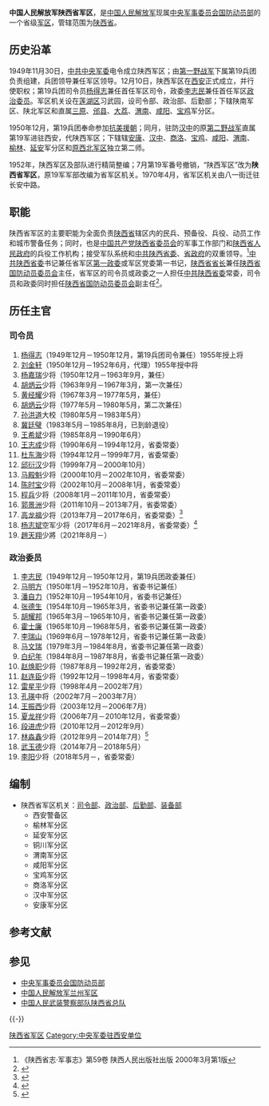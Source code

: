 {{Infobox Military Unit
|unit_name = 中国人民解放军陕西省军区
|image = [[File:People's_Liberation_Army_Flag_of_the_People's_Republic_of_China.svg|120px]]
|caption = [[中国人民解放军军旗|中国人民解放军军旗]]
|dates = 1949年至今 
|country = {{PRC}}
|command_structure = [[中央军事委员会国防动员部|中央军事委员会国防动员部]]
|branch = 
|type = 省级军区
|role =
|allegiance = {{CPC}}
|size = 
|current_commander = [[趙天翔|趙天翔]] <small>[[中国人民解放军少将|少将]]</small>
|garrison = [[西安市|西安市]][[雁塔区|雁塔区]][[长安中路|长安中路]]
|ceremonial_chief = [[李阳_(少将)|李阳]] <small>[[中国人民解放军少将|少将]]</small>
|ceremonial_chief_label = [[政治委员|政治委员]]
|nickname=
|motto=
|colors=
|march =
|mascot=
|battles=
|notable_commanders=
|anniversaries =
}}

'''中国人民解放军陕西省军区'''，是[[中国人民解放军|中国人民解放军]]现属[[中央军事委员会国防动员部|中央军事委员会国防动员部]]的一个省级[[军区|军区]]，管辖范围为[[陕西省|陕西省]]。

== 历史沿革 ==
1949年11月30日，[[中央军事委员会|中共中央军委]]电令成立陕西军区；由[[中国人民解放军第一野战军|第一野战军]]下属第19兵团负责组建，兵团领导兼任军区领导。12月10日，陕西军区在[[西安|西安]]正式成立，并行使职权；第19兵团司令员[[杨得志|杨得志]]兼任首任军区司令，政委[[李志民|李志民]]兼任首任军区[[政治委员|政治委员]]。军区机关设在[[莲湖区|莲湖区]]习武园，设司令部、政治部、后勤部；下辖陕南军区、陕北军区和直属[[三原县|三原]]、[[彬州市|邠县]]、[[大荔县|大荔]]、[[渭南市|渭南]]、[[咸阳市|咸阳]]、[[宝鸡市|宝鸡]]军分区。

1950年12月，第19兵团奉命参加[[朝鲜战争|抗美援朝]]；同月，驻防[[汉中市|汉中]]的原[[中国人民解放军第二野战军|第二野战军]]直属第19军进驻西安，代陕西军区；下辖辖[[安康市|安康]]、[[汉中市|汉中]]、[[商洛市|商洛]]、[[宝鸡市|宝鸡]]、[[咸阳市|咸阳]]、[[渭南市|渭南]]、[[榆林市|榆林]]、[[延安市|延安]]军分区和[[中国人民解放军兰州军区|原西北军区]]独立第二师。

1952年，陕西军区及部队进行精简整编；7月第19军番号撤销，“陕西军区”改为'''陕西省军区'''，原19军军部改编为省军区机关。1970年4月，省军区机关由八一街迁驻长安中路。

== 职能 ==
陕西省军区的主要职能为全面负责[[陕西省|陕西省]]辖区内的民兵、预备役、兵役、动员工作和城市警备任务；同时，也是[[中国共产党陕西省委员会|中国共产党陕西省委员会]]的军事工作部门和[[陕西省人民政府|陕西省人民政府]]的兵役工作机构；接受军队系统和[[中国共产党陕西省委员会|中共陕西省委]]、[[陕西省人民政府|省政府]]的双重领导。<ref>《陕西省志·军事志》第59卷 陕西人民出版社出版 2000年3月第1版</ref>[[中国共产党陕西省委员会|中共陕西省委]]书记兼任省军区[[第一政委|第一政委]]或军区党委第一书记，[[陕西行政长官列表|陕西省省长]]兼任[[陕西省国防动员委员会|陕西省国防动员委员会]]主任，省军区的司令员或政委之一人担任[[中国共产党陕西省委员会|中共陕西省委]]常委，司令员和政委同时担任[[陕西省国防动员委员会|陕西省国防动员委员会]]副主任<ref>{{Cite web|title=陕西省国防动员委员会第八次全体会议在西安召开|url=http://leaders.people.com.cn/GB/10560800.html|accessdate=2013-11-30|date=2009-12-11|publisher=人民网|archiveurl=https://web.archive.org/web/20131203015153/http://leaders.people.com.cn/GB/10560800.html|archivedate=2013-12-03|dead-url=yes}}</ref>。

== 历任主官 ==
=== 司令员 ===
# [[杨得志|杨得志]]（1949年12月－1950年12月，第19兵团司令兼任）1955年授上将
# [[刘金轩|刘金轩]]（1950年12月－1952年6月，代理）1955年授中将
# [[杨嘉瑞|杨嘉瑞]]少将（1950年12月－1963年9月，兼任）
# [[胡炳云|胡炳云]]少将（1963年9月－1967年3月，第一次兼任）
# [[黄经耀|黄经耀]]少将（1967年3月－1977年5月，兼任）
# [[胡炳云|胡炳云]]少将（1977年5月－1980年5月，第二次兼任）
# [[孙洪道|孙洪道]]大校（1980年5月－1983年5月）
# [[冀廷璧|冀廷璧]]（1983年5月－1985年8月，已到龄退役）
# [[王希斌|王希斌]]少将（1985年8月－1990年6月）
# [[王志成|王志成]]少将（1990年6月－1994年12月，省委常委）
# [[杜东海|杜东海]]少将（1994年12月－1999年7月，省委常委）
# [[邱衍汉|邱衍汉]]少将（1999年7月－2000年10月）
# [[马殿魁|马殿魁]]少将（2000年10月－2002年10月，省委常委）
# [[陈时宝|陈时宝]]少将（2002年10月－2008年1月，省委常委）
# [[程兵|程兵]]少将（2008年1月－2011年10月，省委常委）
# [[郭景洲|郭景洲]]少将（2011年10月－2013年7月，省委常委）
# [[高龙福|高龙福]]少将（2013年7月－2017年6月，省委常委）<ref name="names">{{Cite web|title=高龙福任陕西省军区司令员|url=http://news.xinhuanet.com/renshi/2013-07/08/c_124974044.htm|accessdate=2013-11-30|date=2013-07-08|publisher=新华网|archiveurl=https://web.archive.org/web/20131208222549/http://news.xinhuanet.com/renshi/2013-07/08/c_124974044.htm|archivedate=2013-12-08|dead-url=no}}</ref>
# [[杨志斌|杨志斌]]空军少将（2017年6月－2021年8月，省委常委）<ref>{{Cite web|title=杨志斌 简历|url=http://ldzl.people.com.cn/dfzlk/front/personPage18912.htm|accessdate=2020-07-06|work=人民网|archiveurl=https://web.archive.org/web/20200706042610/http://ldzl.people.com.cn/dfzlk/front/personPage18912.htm|archivedate=2020-07-06|dead-url=no}}</ref>
# [[趙天翔|趙天翔]]少將（2021年8月－）

=== 政治委员 ===
# [[李志民|李志民]]（1949年12月－1950年12月，第19兵团政委兼任）
# [[马明方|马明方]]（1950年1月－1952年10月，省委书记兼任）
# [[潘自力|潘自力]]（1952年10月－1954年10月，省委书记兼任）
# [[张德生|张德生]]（1954年10月－1965年3月，省委书记兼任第一政委）
# [[胡耀邦|胡耀邦]]（1965年3月－1965年10月，省委书记兼任第一政委）
# [[霍士廉|霍士廉]]（1965年10月－1968年5月，省委书记兼任第一政委）
# [[李瑞山|李瑞山]]（1969年6月－1978年12月，省委书记兼任第一政委）
# [[马文瑞|马文瑞]]（1979年3月－1984年8月，省委书记兼任第一政委）
# [[白纪年|白纪年]]（1984年8月－1987年8月，省委书记兼任第一政委）
# [[赵焕职|赵焕职]]少将（1987年8月－1992年2月，省委常委）
# [[赵连臣|赵连臣]]少将（1992年12月－1998年4月，省委常委）
# [[雷星平|雷星平]]少将（1998年4月－2002年7月）
# [[孔瑛|孔瑛]]中将（2002年7月－2003年7月）
# [[王振西|王振西]]少将（2003年12月－2006年7月）
# [[夏龙祥|夏龙祥]]少将（2006年7月－2010年12月，省委常委）
# [[段进虎|段进虎]]少将（2010年12月－2012年9月）
# [[林淼鑫|林淼鑫]]少将（2012年9月－2014年7月）<ref>{{cite news|title=武玉德任陕西省军区政委 原政委林淼鑫退休|url=http://leaders.people.com.cn/n/2014/0711/c58278-25270109.html|accessdate=2016-08-13|newspaper=人民网|archivedate=2020-11-06|archiveurl=https://web.archive.org/web/20201106152353/http://leaders.people.com.cn/n/2014/0711/c58278-25270109.html|dead-url=no}}</ref>
# [[武玉德|武玉德]]少将（2014年7月－2018年5月）
# [[李阳_(少将)|李阳]]少将（2018年5月－，省委常委）

== 编制 ==
* 陕西省军区机关：[[司令部|司令部]]、[[政治部|政治部]]、[[后勤部|后勤部]]、[[装备部|装备部]]
** 西安警备区
** 榆林军分区
** 延安军分区
** 铜川军分区
** 渭南军分区
** 咸阳军分区
** 宝鸡军分区
** 商洛军分区
** 汉中军分区
** 安康军分区

== 参考文献 ==
{{Reflist}}

== 参见 ==
{{Portal box|中华人民共和国|陕西|军事}}
* [[中央军事委员会国防动员部|中央军事委员会国防动员部]]
* [[中国人民解放军兰州军区|中国人民解放军兰州军区]]
* [[中国人民武装警察部队陕西省总队|中国人民武装警察部队陕西省总队]]

{{-}}
{{中央军委|属}}
{{PLA Military Region}}

[[Category:陕西省军区|]]
[[Category:中央军委驻西安单位|Category:中央军委驻西安单位]]
